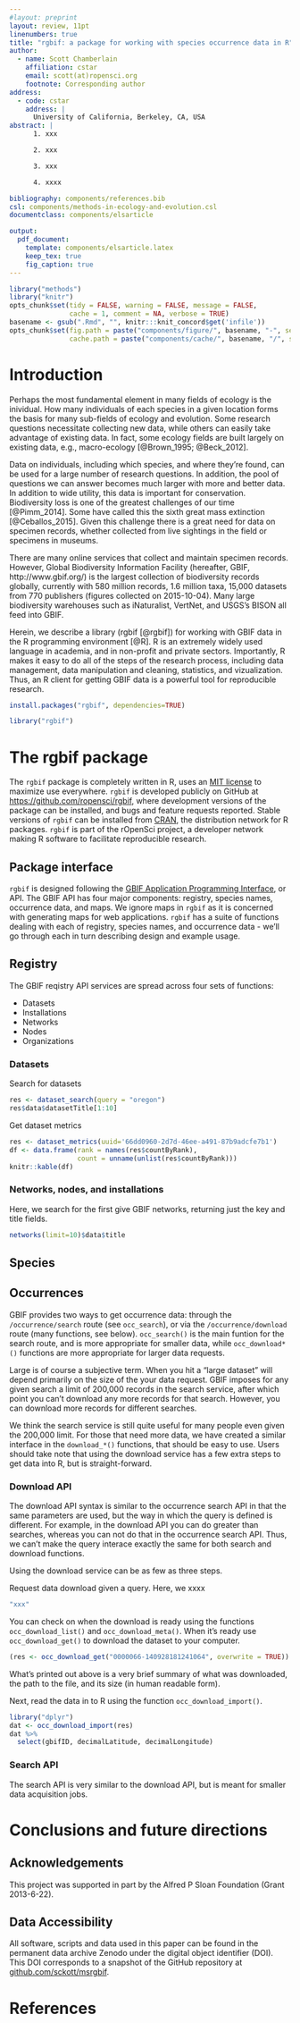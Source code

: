 ```yaml
---
#layout: preprint
layout: review, 11pt
linenumbers: true
title: "rgbif: a package for working with species occurrence data in R"
author:
  - name: Scott Chamberlain
    affiliation: cstar
    email: scott(at)ropensci.org
    footnote: Corresponding author
address:
  - code: cstar
    address: |
      University of California, Berkeley, CA, USA
abstract: |
      1. xxx

      2. xxx

      3. xxx

      4. xxxx

bibliography: components/references.bib
csl: components/methods-in-ecology-and-evolution.csl
documentclass: components/elsarticle

output:
  pdf_document:
    template: components/elsarticle.latex
    keep_tex: true
    fig_caption: true
---
```



```r
library("methods")
library("knitr")
opts_chunk$set(tidy = FALSE, warning = FALSE, message = FALSE,
               cache = 1, comment = NA, verbose = TRUE)
basename <- gsub(".Rmd", "", knitr:::knit_concord$get('infile'))
opts_chunk$set(fig.path = paste("components/figure/", basename, "-", sep=""),
               cache.path = paste("components/cache/", basename, "/", sep=""))
```

# Introduction

Perhaps the most fundamental element in many fields of ecology is
the inividual. How many individuals of each species in a given
location forms the basis for many sub-fields of ecology and evolution.
Some research questions necessitate collecting new data, while
others can easily take advantage of existing data. In fact, some
ecology fields are built largely on existing data, e.g., macro-ecology
[@Brown_1995; @Beck_2012].

Data on individuals, including which species, and where they're found,
can be used for a large number of research questions. In addition,
the pool of questions we can answer becomes much larger with more
and better data. In addition to wide utility, this data is important
for conservation. Biodiversity loss is one of the greatest challenges
of our time [@Pimm_2014]. Some have called this the sixth great mass
extinction [@Ceballos_2015]. Given this challenge there is a great
need for data on specimen records, whether collected from live sightings
in the field or specimens in museums.

There are many online services that collect and maintain specimen records.
However, Global Biodiversity Information Facility (hereafter, GBIF,
http://www.gbif.org/) is the largest collection of biodiversity
records globally, currently with 580 million records, 1.6 million
taxa, 15,000 datasets from 770 publishers (figures collected on 2015-10-04).
Many large biodiversity warehouses such as iNaturalist, VertNet, and USGS's
BISON all feed into GBIF.

Herein, we describe a library (rgbif [@rgbif]) for working with
GBIF data in the R programming environment [@R]. R is an extremely
widely used language in academia, and in non-profit and private sectors.
Importantly, R makes it easy to do all of the steps of the
research process, including data management, data manipulation
and cleaning, statistics, and vizualization. Thus, an R client
for getting GBIF data is a powerful tool for reproducible research.

```r
install.packages("rgbif", dependencies=TRUE)
```

```r
library("rgbif")
```

# The rgbif package

The `rgbif` package is completely written in R, uses an [MIT license][mit]
to maximize use everywhere. `rgbif` is developed publicly on GitHub
at [https://github.com/ropensci/rgbif][ghrgbif], where development versions
of the package can be installed, and bugs and feature requests reported.
Stable versions of `rgbif` can be installed from [CRAN][cranrgbif], the
distribution network for R packages. `rgbif` is part of the rOpenSci project,
a developer network making R software to facilitate reproducible research.

## Package interface

`rgbif` is designed following the [GBIF Application Programming Interface][gbifdocs],
or API. The GBIF API has four major components: registry, species names,
occurrence data, and maps. We ignore maps in `rgbif` as it is concerned with
generating maps for web applications. `rgbif` has a suite of functions dealing
with each of registry, species names, and occurrence data - we'll go through
each in turn describing design and example usage.

## Registry

The GBIF reqistry API services are spread across four sets
of functions:

* Datasets
* Installations
* Networks
* Nodes
* Organizations

### Datasets

Search for datasets

```r
res <- dataset_search(query = "oregon")
res$data$datasetTitle[1:10]
```

Get dataset metrics

```r
res <- dataset_metrics(uuid='66dd0960-2d7d-46ee-a491-87b9adcfe7b1')
df <- data.frame(rank = names(res$countByRank),
                 count = unname(unlist(res$countByRank)))
knitr::kable(df)
```

### Networks, nodes, and installations

Here, we search for the first give GBIF networks, returning just the
key and title fields.

```r
networks(limit=10)$data$title
```

## Species

## Occurrences

GBIF provides two ways to get occurrence data: through the
`/occurrence/search` route (see `occ_search`), or via the
`/occurrence/download` route (many functions, see below).
`occ_search()` is the main funtion for the search route,
and is more appropriate for smaller data, while
`occ_download*()` functions are more appropriate for larger
data requests.

Large is of course a subjective term. When you hit a "large dataset"
will depend primarily on the size of the your data request. GBIF imposes
for any given search a limit of 200,000 records in the search service,
after which point you can't download any more records for that search.
However, you can download more records for different searches.

We think the search service is still quite useful for many people
even given the 200,000 limit. For those that need more data, we have
created a similar interface in the `download_*()` functions, that should
be easy to use. Users should take note that using the download service
has a few extra steps to get data into R, but is straight-forward.

### Download API

The download API syntax is similar to the occurrence search API
in that the same parameters are used, but the way in which the query
is defined is different. For example, in the download API you can
do greater than searches, whereas you can not do that in the
occurrence search API. Thus, we can't make the query interace exactly
the same for both search and download functions.

Using the download service can be as few as three steps.

Request data download given a query. Here, we xxxx

```r
"xxx"
```

You can check on when the download is ready using the functions
`occ_download_list()` and `occ_download_meta()`. When it's ready
use `occ_download_get()` to download the dataset to your computer.

```r
(res <- occ_download_get("0000066-140928181241064", overwrite = TRUE))
```

What's printed out above is a very brief summary of what was downloaded,
the path to the file, and its size (in human readable form).

Next, read the data in to R using the function `occ_download_import()`.

```r
library("dplyr")
dat <- occ_download_import(res)
dat %>%
  select(gbifID, decimalLatitude, decimalLongitude)
```

### Search API

The search API is very similar to the download API, but is meant for smaller
data acquisition jobs.

# Conclusions and future directions

## Acknowledgements

This project was supported in part by the Alfred P Sloan
Foundation (Grant 2013-6-22).

## Data Accessibility

All software, scripts and data used in this paper can be found in the permanent
data archive Zenodo under the digital object identifier (DOI). This DOI corresponds to a snapshot of the GitHub repository at [github.com/sckott/msrgbif](https://github.com/sckott/msrgbif).

# References

[mit]: http://choosealicense.com/licenses/mit/
[ghrgbif]: https://github.com/ropensci/rgbif
[cranrgbif]: https://cran.rstudio.com/web/packages/rgbif/
[gbifdocs]: http://www.gbif.org/developer/summary
